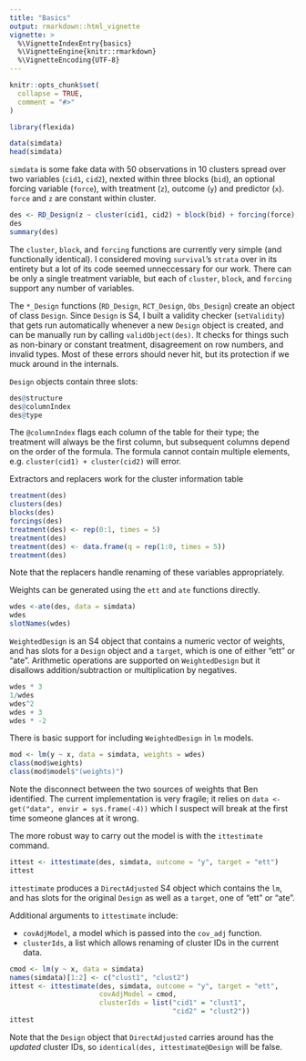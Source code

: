```yaml
---
title: "Basics"
output: rmarkdown::html_vignette
vignette: >
  %\VignetteIndexEntry{basics}
  %\VignetteEngine{knitr::rmarkdown}
  %\VignetteEncoding{UTF-8}
---
```


```r
knitr::opts_chunk$set(
  collapse = TRUE,
  comment = "#>"
)
```

```r
library(flexida)
```

```r
data(simdata)
head(simdata)
```

`simdata` is some fake data with 50 observations in 10 clusters spread over two
variables (`cid1`, `cid2`), nexted within three blocks (`bid`), an optional
forcing variable (`force`), with treatment (`z`), outcome (`y`) and predictor
(`x`). `force` and `z` are constant within cluster.

```r
des <- RD_Design(z ~ cluster(cid1, cid2) + block(bid) + forcing(force), data = simdata)
des
summary(des)
```

The `cluster`, `block`, and `forcing` functions are currently very simple (and
functionally identical). I considered moving `survival`'s `strata` over in its
entirety but a lot of its code seemed unneccessary for our work. There can be
only a single treatment variable, but each of `cluster`, `block`, and `forcing`
support any number of variables.

The `*_Design` functions (`RD_Design`, `RCT_Design`, `Obs_Design`) create an
object of class `Design`. Since `Design` is S4, I built a validity checker
(`setValidity`) that gets run automatically whenever a new `Design` object is
created, and can be manually run by calling `validObject(des)`. It checks for
things such as non-binary or constant treatment, disagreement on row numbers,
and invalid types. Most of these errors should never hit, but its protection if
we muck around in the internals.

`Design` objects contain three slots:

```r
des@structure
des@columnIndex
des@type
```

The `@columnIndex` flags each column of the table for their type; the treatment
will always be the first column, but subsequent columns depend on the order of
the formula. The formula cannot contain multiple elements, e.g. `cluster(cid1) +
cluster(cid2)` will error.

Extractors and replacers work for the cluster information table

```r
treatment(des)
clusters(des)
blocks(des)
forcings(des)
treatment(des) <- rep(0:1, times = 5)
treatment(des)
treatment(des) <- data.frame(q = rep(1:0, times = 5))
treatment(des)
```

Note that the replacers handle renaming of these variables appropriately.

Weights can be generated using the `ett` and `ate` functions directly.

```r
wdes <-ate(des, data = simdata)
wdes
slotNames(wdes)
```

`WeightedDesign` is an S4 object that contains a numeric vector of weights, and
has slots for a `Design` object and a `target`, which is one of either "ett" or
"ate". Arithmetic operations are supported on `WeightedDesign` but it disallows
addition/subtraction or multiplication by negatives.

```r
wdes * 3
1/wdes
wdes^2
wdes + 3
wdes * -2
```

There is basic support for including `WeightedDesign` in `lm` models.

```r
mod <- lm(y ~ x, data = simdata, weights = wdes)
class(mod$weights)
class(mod$model$"(weights)")
```

Note the disconnect between the two sources of weights that Ben identified. The
current implementation is very fragile; it relies on `data <- get("data", envir
= sys.frame(-4))` which I suspect will break at the first time someone glances
at it wrong.

The more robust way to carry out the model is with the `ittestimate` command.

```r
ittest <- ittestimate(des, simdata, outcome = "y", target = "ett")
ittest
```

`ittestimate` produces a `DirectAdjusted` S4 object which contains the `lm`, and
has slots for the original `Design` as well as a `target`, one of "ett" or
"ate".

Additional arguments to `ittestimate` include:

- `covAdjModel`, a model which is passed into the `cov_adj` function.
- `clusterIds`, a list which allows renaming of cluster IDs in the current data.

```r
cmod <- lm(y ~ x, data = simdata)
names(simdata)[1:2] <- c("clust1", "clust2")
ittest <- ittestimate(des, simdata, outcome = "y", target = "ett",
                      covAdjModel = cmod,
                      clusterIds = list("cid1" = "clust1",
                                        "cid2" = "clust2"))
ittest
```

Note that the `Design` object that `DirectAdjusted` carries around has the
*updated* cluster IDs, so `identical(des, ittestimate@Design` will be false.
